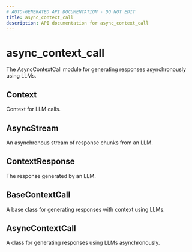 ```yaml
---
# AUTO-GENERATED API DOCUMENTATION - DO NOT EDIT
title: async_context_call
description: API documentation for async_context_call
---
```


# async_context_call

The AsyncContextCall module for generating responses asynchronously using LLMs.

## <ApiType type="Alias" path="calls/async_context_call/index" symbolName="Context" /> Context

Context for LLM calls.

## <ApiType type="Alias" path="calls/async_context_call/index" symbolName="AsyncStream" /> AsyncStream

An asynchronous stream of response chunks from an LLM.

## <ApiType type="Alias" path="calls/async_context_call/index" symbolName="ContextResponse" /> ContextResponse

The response generated by an LLM.

## <ApiType type="Alias" path="calls/async_context_call/index" symbolName="BaseContextCall" /> BaseContextCall

A base class for generating responses with context using LLMs.

## <ApiType type="Class" path="calls/async_context_call/index" symbolName="AsyncContextCall" /> AsyncContextCall

A class for generating responses using LLMs asynchronously.

